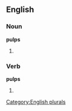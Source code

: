 
==English==

===Noun===
'''pulps'''

# {{plural of |[[pulp]]}}

===Verb===
'''pulps'''

# {{third-person singular of|[[pulp]]}}

[[Category:English plurals]]